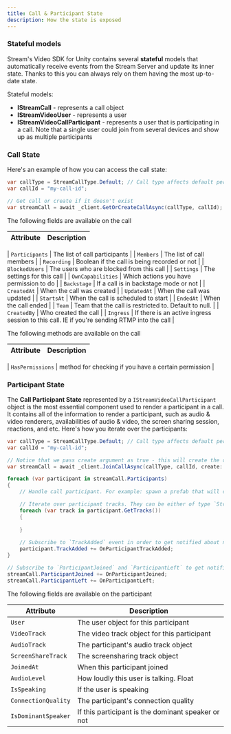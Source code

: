 ```yaml
---
title: Call & Participant State
description: How the state is exposed
---
```


### Stateful models

Stream's Video SDK for Unity contains several **stateful** models that automatically receive events from the Stream Server and update its inner state. Thanks to this you can always rely on them having the most up-to-date state.

Stateful models:
* **IStreamCall** - represents a call object
* **IStreamVideoUser** - represents a user
* **IStreamVideoCallParticipant** - represents a user that is participating in a call. Note that a single user could join from several devices and show up as multiple participants

### Call State

Here's an example of how you can access the call state:

```csharp
var callType = StreamCallType.Default; // Call type affects default permissions
var callId = "my-call-id";

// Get call or create if it doesn't exist
var streamCall = await _client.GetOrCreateCallAsync(callType, callId);
```

The following fields are available on the call

| Attribute | Description |
| --- | --- |

| `Participants` | The list of call participants |
| `Members` | The list of call members |
| `Recording` | Boolean if the call is being recorded or not |
| `BlockedUsers` | The users who are blocked from this call |
| `Settings` | The settings for this call |
| `OwnCapabilities` | Which actions you have permission to do |
| `Backstage` | If a call is in backstage mode or not |
| `CreatedAt` | When the call was created |
| `UpdatedAt` | When the call was updated |
| `StartsAt` | When the call is scheduled to start |
| `EndedAt` | When the call ended |
| `Team` | Team that the call is restricted to. Default to null. |
| `CreatedBy` | Who created the call |
| `Ingress` | If there is an active ingress session to this call. IE if you're sending RTMP into the call |

The following methods are available on the call

| Attribute | Description |
| --- | --- |

| `HasPermissions` | method for checking if you have a certain permission |


### Participant State

The **Call Participant State** represented by a `IStreamVideoCallParticipant` object is the most essential component used to render a participant in a call. It contains all of the information to render a participant, such as audio & video renderers, availabilities of audio & video, the screen sharing session, reactions, and etc. Here's how you iterate over the participants:

```csharp
var callType = StreamCallType.Default; // Call type affects default permissions
var callId = "my-call-id";

// Notice that we pass create argument as true - this will create the call if it doesn't already exist
var streamCall = await _client.JoinCallAsync(callType, callId, create: true, ring: false, notify: false);

foreach (var participant in streamCall.Participants)
{
    // Handle call participant. For example: spawn a prefab that will contain RawImage to show the video and an AudioSource to play the audio

    // Iterate over participant tracks. They can be either of type `StreamVideoTrack` or `StreamAudioTrack`
    foreach (var track in participant.GetTracks())
    {
        
    }
    
    // Subscribe to `TrackAdded` event in order to get notified about new tracks added later
    participant.TrackAdded += OnParticipantTrackAdded;
}

// Subscribe to `ParticipantJoined` and `ParticipantLeft` to get notified when a new participant joins the call or a participant left the call
streamCall.ParticipantJoined += OnParticipantJoined; 
streamCall.ParticipantLeft += OnParticipantLeft; 
```

The following fields are available on the participant

| Attribute | Description |
| --- | --- |
| `User` | The user object for this participant |
| `VideoTrack` | The video track object for this participant |
| `AudioTrack` | The participant's audio track object |
| `ScreenShareTrack` | The screensharing track object |
| `JoinedAt` | When this participant joined |
| `AudioLevel` | How loudly this user is talking. Float |
| `IsSpeaking` | If the user is speaking |
| `ConnectionQuality` | The participant's connection quality |
| `IsDominantSpeaker` | If this participant is the dominant speaker or not |


